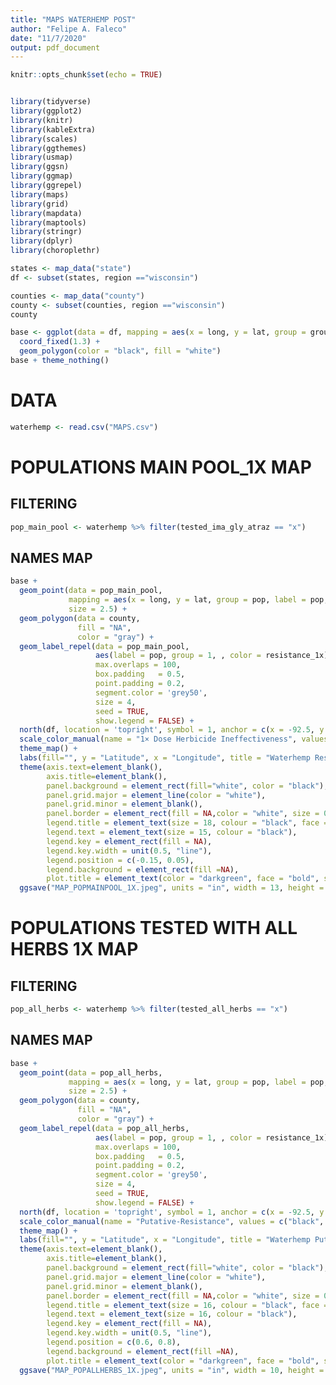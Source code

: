 ```yaml
---
title: "MAPS WATERHEMP POST"
author: "Felipe A. Faleco"
date: "11/7/2020"
output: pdf_document
---
```


```r

knitr::opts_chunk$set(echo = TRUE)


library(tidyverse)
library(ggplot2)
library(knitr)
library(kableExtra)
library(scales)
library(ggthemes)
library(usmap)
library(ggsn)
library(ggmap)
library(ggrepel)
library(maps)
library(grid)
library(mapdata)
library(maptools)
library(stringr)
library(dplyr)
library(choroplethr)

states <- map_data("state")
df <- subset(states, region =="wisconsin")

counties <- map_data("county")
county <- subset(counties, region =="wisconsin")
county 

base <- ggplot(data = df, mapping = aes(x = long, y = lat, group = group)) + 
  coord_fixed(1.3) + 
  geom_polygon(color = "black", fill = "white")
base + theme_nothing()


```



# DATA

```r

waterhemp <- read.csv("MAPS.csv")

```



# POPULATIONS MAIN POOL_1X MAP


## FILTERING

```r

pop_main_pool <- waterhemp %>% filter(tested_ima_gly_atraz == "x")

```



## NAMES MAP

```r

base + 
  geom_point(data = pop_main_pool, 
             mapping = aes(x = long, y = lat, group = pop, label = pop, color = resistance_1x), 
             size = 2.5) +
  geom_polygon(data = county, 
               fill = "NA", 
               color = "gray") +
  geom_label_repel(data = pop_main_pool, 
                   aes(label = pop, group = 1, , color = resistance_1x),
                   max.overlaps = 100,
                   box.padding   = 0.5, 
                   point.padding = 0.2,
                   segment.color = 'grey50', 
                   size = 4,
                   seed = TRUE,
                   show.legend = FALSE) +  
  north(df, location = 'topright', symbol = 1, anchor = c(x = -92.5, y = 47)) +
  scale_color_manual(name = "1× Dose Herbicide Ineffectiveness", values = c("darkgreen", "blue", "black", "orange2","cyan4", "darkorchid3", "red", "firebrick" )) +
  theme_map() +
  labs(fill="", y = "Latitude", x = "Longitude", title = "Waterhemp Response to POST Herbicides") +
  theme(axis.text=element_blank(), 
        axis.title=element_blank(), 
        panel.background = element_rect(fill="white", color = "black"), 
        panel.grid.major = element_line(color = "white"), 
        panel.grid.minor = element_blank(),
        panel.border = element_rect(fill = NA,color = "white", size = 0.5, linetype = "solid"),
        legend.title = element_text(size = 18, colour = "black", face = "bold", hjust = 0),
        legend.text = element_text(size = 15, colour = "black"), 
        legend.key = element_rect(fill = NA),
        legend.key.width = unit(0.5, "line"),
        legend.position = c(-0.15, 0.05), 
        legend.background = element_rect(fill =NA), 
        plot.title = element_text(color = "darkgreen", face = "bold", size = 30, hjust = 0.5)) +
  ggsave("MAP_POPMAINPOOL_1X.jpeg", units = "in", width = 13, height = 10, dpi = 600)


```



# POPULATIONS TESTED WITH ALL HERBS 1X MAP


## FILTERING

```r

pop_all_herbs <- waterhemp %>% filter(tested_all_herbs == "x")

```



## NAMES MAP

```r

base + 
  geom_point(data = pop_all_herbs, 
             mapping = aes(x = long, y = lat, group = pop, label = pop, color = resistance_1x), 
             size = 2.5) +
  geom_polygon(data = county, 
               fill = "NA", 
               color = "gray") +
  geom_label_repel(data = pop_all_herbs, 
                   aes(label = pop, group = 1, , color = resistance_1x),
                   max.overlaps = 100,
                   box.padding   = 0.5, 
                   point.padding = 0.2,
                   segment.color = 'grey50', 
                   size = 4,
                   seed = TRUE,
                   show.legend = FALSE) +  
  north(df, location = 'topright', symbol = 1, anchor = c(x = -92.5, y = 47)) +
  scale_color_manual(name = "Putative-Resistance", values = c("black", "blue", "cyan4", "orange2","red", "darkorchid3")) +
  theme_map() +
  labs(fill="", y = "Latitude", x = "Longitude", title = "Waterhemp Putative-Resistance in WI - 1x POST") +
  theme(axis.text=element_blank(), 
        axis.title=element_blank(), 
        panel.background = element_rect(fill="white", color = "black"), 
        panel.grid.major = element_line(color = "white"), 
        panel.grid.minor = element_blank(),
        panel.border = element_rect(fill = NA,color = "white", size = 0.5, linetype = "solid"),
        legend.title = element_text(size = 16, colour = "black", face = "bold", hjust = 0),
        legend.text = element_text(size = 16, colour = "black"), 
        legend.key = element_rect(fill = NA),
        legend.key.width = unit(0.5, "line"),
        legend.position = c(0.6, 0.8), 
        legend.background = element_rect(fill =NA), 
        plot.title = element_text(color = "darkgreen", face = "bold", size = 22, hjust = 0.5)) +
  ggsave("MAP_POPALLHERBS_1X.jpeg", units = "in", width = 10, height = 10, dpi = 600)



```
